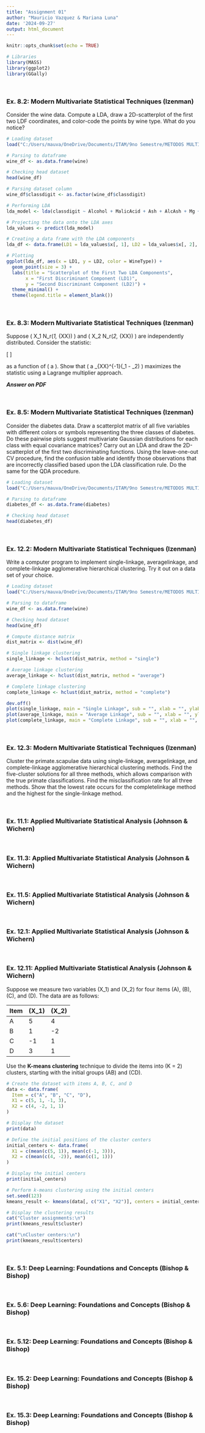 ```yaml
---
title: "Assignment 01"
author: "Mauricio Vazquez & Mariana Luna"
date: '2024-09-27'
output: html_document
---
```


```r
knitr::opts_chunk$set(echo = TRUE)

# Libraries
library(MASS)  
library(ggplot2)
library(GGally)
```

<br>

### Ex. 8.2: Modern Multivariate Statistical Techniques (Izenman)

Consider the wine data. Compute a LDA, draw a 2D-scatterplot of the first two LDF coordinates, and color-code the points by wine type. What do you notice?

```r
# Loading dataset
load("C:/Users/mauva/OneDrive/Documents/ITAM/9no Semestre/METODOS MULTIVARIADOS/REPOSITORIO/Multivariate_Statistical_Course_Assignments_Fall2024/ASSIGNMENT_01/wine.rda")

# Parsing to dataframe
wine_df <- as.data.frame(wine)

# Checking head dataset
head(wine_df)

# Parsing dataset column 
wine_df$classdigit <- as.factor(wine_df$classdigit)

# Performing LDA 
lda_model <- lda(classdigit ~ Alcohol + MalicAcid + Ash + AlcAsh + Mg + Phenols + Flav + NonFlavPhenols + Proa + Color + Hue + OD + Proline, data = wine_df)

# Projecting the data onto the LDA axes
lda_values <- predict(lda_model)

# Creating a data frame with the LDA components
lda_df <- data.frame(LD1 = lda_values$x[, 1], LD2 = lda_values$x[, 2], WineType = wine_df$class)

# Plotting
ggplot(lda_df, aes(x = LD1, y = LD2, color = WineType)) +
  geom_point(size = 3) +
  labs(title = "Scatterplot of the First Two LDA Components",
       x = "First Discriminant Component (LD1)",
       y = "Second Discriminant Component (LD2)") +
  theme_minimal() +
  theme(legend.title = element_blank())

```

<br>

### Ex. 8.3: Modern Multivariate Statistical Techniques (Izenman)

Suppose \( X_1 \sim N_r(\mu_1, \Sigma_{XX}) \) and \( X_2 \sim N_r(\mu_2, \Sigma_{XX}) \) are independently distributed. Consider the statistic:

\[
\frac{(E(a^\tau X_1) - E(a^\tau X_2))^2}{\text{Var}(a^\tau X_1 - a^\tau X_2)}
\]

as a function of \( a \). Show that \( a \propto \Sigma_{XX}^{-1}(\mu_1 - \mu_2) \) maximizes the statistic using a Lagrange multiplier approach.

***Answer on PDF***

<br>

### Ex. 8.5: Modern Multivariate Statistical Techniques (Izenman)

Consider the diabetes data. Draw a scatterplot matrix of all five variables with different colors or symbols representing the three classes of
diabetes. Do these pairwise plots suggest multivariate Gaussian distributions for each class with equal covariance matrices? Carry out an LDA and
draw the 2D-scatterplot of the first two discriminating functions. Using the
leave-one-out CV procedure, find the confusion table and identify those observations that are incorrectly classified based upon the LDA classification
rule. Do the same for the QDA procedure.

```r
# Loading dataset
load("C:/Users/mauva/OneDrive/Documents/ITAM/9no Semestre/METODOS MULTIVARIADOS/REPOSITORIO/Multivariate_Statistical_Course_Assignments_Fall2024/ASSIGNMENT_01/diabetes.rda")

# Parsing to dataframe
diabetes_df <- as.data.frame(diabetes)

# Checking head dataset
head(diabetes_df)


```

<br>

### Ex. 12.2: Modern Multivariate Statistical Techniques (Izenman)

Write a computer program to implement single-linkage, averagelinkage, and complete-linkage agglomerative hierarchical clustering. Try it
out on a data set of your choice.

```r
# Loading dataset
load("C:/Users/mauva/OneDrive/Documents/ITAM/9no Semestre/METODOS MULTIVARIADOS/REPOSITORIO/Multivariate_Statistical_Course_Assignments_Fall2024/ASSIGNMENT_01/wine.rda")

# Parsing to dataframe
wine_df <- as.data.frame(wine)

# Checking head dataset
head(wine_df)

# Compute distance matrix
dist_matrix <- dist(wine_df)

# Single linkage clustering
single_linkage <- hclust(dist_matrix, method = "single")

# Average linkage clustering
average_linkage <- hclust(dist_matrix, method = "average")

# Complete linkage clustering
complete_linkage <- hclust(dist_matrix, method = "complete")

dev.off()
plot(single_linkage, main = "Single Linkage", sub = "", xlab = "", ylab = "Height")
plot(average_linkage, main = "Average Linkage", sub = "", xlab = "", ylab = "Height")
plot(complete_linkage, main = "Complete Linkage", sub = "", xlab = "", ylab = "Height")

```

<br>

### Ex. 12.3: Modern Multivariate Statistical Techniques (Izenman)

Cluster the primate.scapulae data using single-linkage, averagelinkage, and complete-linkage agglomerative hierarchical clustering methods. Find the five-cluster solutions for all three methods, which allows comparison with the true primate classifications. Find the misclassification rate
for all three methods. Show that the lowest rate occurs for the completelinkage method and the highest for the single-linkage method.

<br>

### Ex. 11.1: Applied Multivariate Statistical Analysis (Johnson & Wichern)

<br>

### Ex. 11.3: Applied Multivariate Statistical Analysis (Johnson & Wichern)

<br>

### Ex. 11.5: Applied Multivariate Statistical Analysis (Johnson & Wichern)

<br>

### Ex. 12.1: Applied Multivariate Statistical Analysis (Johnson & Wichern)

<br>

### Ex. 12.11: Applied Multivariate Statistical Analysis (Johnson & Wichern)

Suppose we measure two variables \(X_1\) and \(X_2\) for four items \(A\), \(B\), \(C\), and \(D\). The data are as follows:

| Item | \(X_1\) | \(X_2\) |
|------|--------|--------|
| A    | 5      | 4      |
| B    | 1      | -2     |
| C    | -1     | 1      |
| D    | 3      | 1      |

Use the **K-means clustering** technique to divide the items into \(K = 2\) clusters, starting with the initial groups (AB) and (CD).

```r
# Create the dataset with items A, B, C, and D
data <- data.frame(
  Item = c("A", "B", "C", "D"),  
  X1 = c(5, 1, -1, 3),           
  X2 = c(4, -2, 1, 1)            
)

# Display the dataset
print(data)

# Define the initial positions of the cluster centers
initial_centers <- data.frame(
  X1 = c(mean(c(5, 1)), mean(c(-1, 3))),  
  X2 = c(mean(c(4, -2)), mean(c(1, 1)))   
)

# Display the initial centers
print(initial_centers)

# Perform k-means clustering using the initial centers
set.seed(123)  
kmeans_result <- kmeans(data[, c("X1", "X2")], centers = initial_centers)  

# Display the clustering results
cat("Cluster assignments:\n")  
print(kmeans_result$cluster)

cat("\nCluster centers:\n") 
print(kmeans_result$centers)
```

<br>

### Ex. 5.1: Deep Learning: Foundations and Concepts  (Bishop & Bishop)

<br>

### Ex. 5.6: Deep Learning: Foundations and Concepts  (Bishop & Bishop)

<br>

### Ex. 5.12: Deep Learning: Foundations and Concepts  (Bishop & Bishop)

<br>

### Ex. 15.2: Deep Learning: Foundations and Concepts  (Bishop & Bishop)

<br>

### Ex. 15.3: Deep Learning: Foundations and Concepts  (Bishop & Bishop)

<br>


